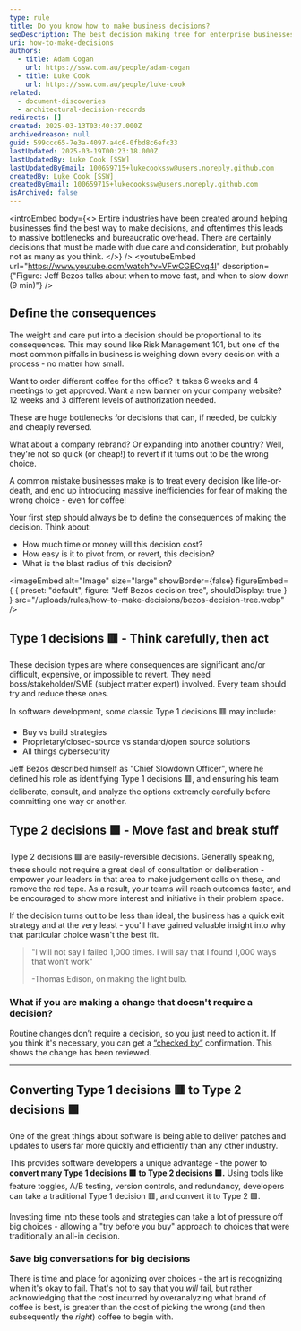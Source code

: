 ```yaml
---
type: rule
title: Do you know how to make business decisions?
seoDescription: The best decision making tree for enterprise businesses
uri: how-to-make-decisions
authors:
  - title: Adam Cogan
    url: https://ssw.com.au/people/adam-cogan
  - title: Luke Cook
    url: https://ssw.com.au/people/luke-cook
related:
  - document-discoveries
  - architectural-decision-records
redirects: []
created: 2025-03-13T03:40:37.000Z
archivedreason: null
guid: 599ccc65-7e3a-4097-a4c6-0fbd8c6efc33
lastUpdated: 2025-03-19T00:23:18.000Z
lastUpdatedBy: Luke Cook [SSW]
lastUpdatedByEmail: 100659715+lukecookssw@users.noreply.github.com
createdBy: Luke Cook [SSW]
createdByEmail: 100659715+lukecookssw@users.noreply.github.com
isArchived: false
---
```

<introEmbed
  body={<>
Entire industries have been created around helping businesses find the best way to make decisions, and oftentimes this leads to massive bottlenecks and bureaucratic overhead. There are certainly decisions that must be made with due care and consideration, but probably not as many as you think.
  </>}
/>
<youtubeEmbed url="https://www.youtube.com/watch?v=VFwCGECvq4I" description={"Figure: Jeff Bezos talks about when to move fast, and when to slow down (9 min)"} />

## Define the consequences

The weight and care put into a decision should be proportional to its consequences. This may sound like Risk Management 101, but one of the most common pitfalls in business is weighing down every decision with a process - no matter how small.

Want to order different coffee for the office? It takes 6 weeks and 4 meetings to get approved. Want a new banner on your company website? 12 weeks and 3 different levels of authorization needed.

These are huge bottlenecks for decisions that can, if needed, be quickly and cheaply reversed.

What about a company rebrand? Or expanding into another country? Well, they're not so quick (or cheap!) to revert if it turns out to be the wrong choice.

A common mistake businesses make is to treat every decision like life-or-death, and end up introducing massive inefficiencies for fear of making the wrong choice - even for coffee!

Your first step should always be to define the consequences of making the decision. Think about:

* How much time or money will this decision cost?
* How easy is it to pivot from, or revert, this decision?
* What is the blast radius of this decision?


<imageEmbed
  alt="Image"
  size="large"
  showBorder={false}
  figureEmbed={ {
    preset: "default",
    figure: "Jeff Bezos decision tree",
    shouldDisplay: true
  } }
  src="/uploads/rules/how-to-make-decisions/bezos-decision-tree.webp"
/>

## **Type 1** decisions 🟥 - Think carefully, then act

These decision types are where consequences are significant and/or difficult, expensive, or impossible to revert. They need boss/stakeholder/SME (subject matter expert) involved. Every team should try and reduce these ones.

In software development, some classic Type 1 decisions 🟥 may include:

* Buy vs build strategies
* Proprietary/closed-source vs standard/open source solutions
* All things cybersecurity

Jeff Bezos described himself as "Chief Slowdown Officer", where he defined his role as identifying Type 1 decisions 🟥, and ensuring his team deliberate, consult, and analyze the options extremely carefully before committing one way or another.

## **Type 2** decisions 🟩 - Move fast and break stuff

Type 2 decisions 🟩 are easily-reversible decisions. Generally speaking, these should not require a great deal of consultation or deliberation - empower your leaders in that area to make judgement calls on these, and remove the red tape. As a result, your teams will reach outcomes faster, and be encouraged to show more interest and initiative in their problem space.

If the decision turns out to be less than ideal, the business has a quick exit strategy and at the very least - you'll have gained valuable insight into why that particular choice wasn't the best fit.

> "I will not say I failed 1,000 times. I will say that I found 1,000 ways that won't work"
>
> \-Thomas Edison, on making the light bulb.

### What if you are making a change that doesn't require a decision?

Routine changes don’t require a decision, so you just need to action it. If you think it's necessary, you can get a [“checked by”](/checked-by-xxx) confirmation. This shows the change has been reviewed.

---

## Converting Type 1 decisions 🟥 to Type 2 decisions 🟩

One of the great things about software is being able to deliver patches and updates to users far more quickly and efficiently than any other industry.

This provides software developers a unique advantage - the power to **convert many Type 1 decisions 🟥 to Type 2 decisions 🟩.** Using tools like feature toggles, A/B testing, version controls, and redundancy, developers can take a traditional Type 1 decision 🟥, and convert it to Type 2 🟩.

Investing time into these tools and strategies can take a lot of pressure off big choices - allowing a "try before you buy" approach to choices that were traditionally an all-in decision.

### Save big conversations for big decisions

There is time and place for agonizing over choices - the art is recognizing when it's okay to fail. That's not to say that you *will* fail, but rather acknowledging that the cost incurred by overanalyzing what brand of coffee is best, is greater than the cost of picking the wrong (and then subsequently the *right*) coffee to begin with.

